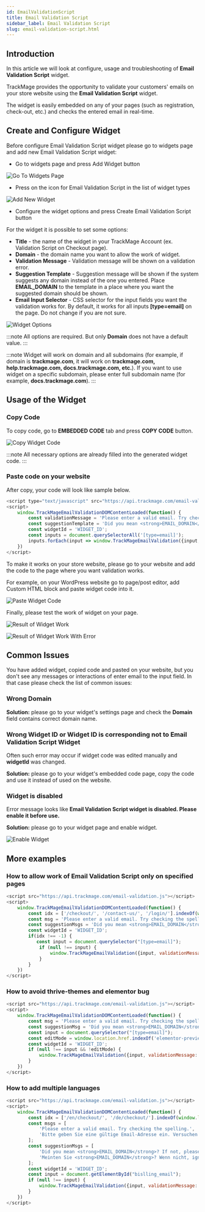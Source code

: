 ```yaml
---
id: EmailValidationScript
title: Email Validation Script
sidebar_label: Email Validation Script
slug: email-validation-script.html
---
```


## Introduction

<p>In this article we will look at configure, usage and troubleshooting of <strong>Email Validation Script</strong> widget.</p>
<p>TrackMage provides the opportunity to validate your customers' emails on your store website using the <strong>Email Validation Script</strong> widget.</p>
<p>The widget is easily embedded on any of your pages (such as registration, check-out, etc.) and checks the entered email in real-time.</p>

## Create and Configure Widget

<p>Before configure Email Validation Script widget please go to widgets page and add new Email Validation Script widget:</p>

- Go to widgets page and press Add Widget button

![Go To Widgets Page](../../src/img/EmailValidationScript/add-new-widget.png)

- Press on the icon for Email Validation Script in the list of widget types

![Add New Widget](../../src/img/EmailValidationScript/select-email-validation-widget.png)

- Configure the widget options and press Create Email Validation Script button

For the widget it is possible to set some options:
- **Title** - the name of the widget in your TrackMage Account (ex. Validation Script on Checkout page).
- **Domain** - the domain name you want to allow the work of widget.
- **Validation Message** - Validation message will be shown on a validation error.
- **Suggestion Template** - Suggestion message will be shown if the system suggests any domain instead of the one you entered. Place **EMAIL_DOMAIN** to the template in a place where you want the suggested domain should be shown.
- **Email Input Selector** - CSS selector for the input fields you want the validation works for. By default, it works for all inputs **[type=email]** on the page. Do not change if you are not sure.

![Widget Options](../../src/img/EmailValidationScript/configure-widget.png)

:::note
All options are required. But only **Domain** does not have a default value.
:::

:::note
Widget will work on domain and all subdomains (for example, if domain is **trackmage.com**, it will work on **trackmage.com, help.trackmage.com, docs.trackmage.com, etc.**).
If you want to use widget on a specific subdomain, please enter full subdomain name (for example, **docs.trackmage.com**).
:::

## Usage of the Widget

### Copy Code

To copy code, go to **EMBEDDED CODE** tab and press **COPY CODE** button.

![Copy Widget Code](../../src/img/EmailValidationScript/copy-code.png)

:::note
All necessary options are already filled into the generated widget code.
:::

### Paste code on your website

After copy, your code will look like sample below.

```javascript
<script type="text/javascript" src="https://api.trackmage.com/email-validation.js"></script>
<script>
    window.TrackMageEmailValidationDOMContentLoaded(function() {
        const validationMessage = 'Please enter a valid email. Try checking the spelling.';
        const suggestionTemplate = 'Did you mean <strong>EMAIL_DOMAIN</strong>? If not, please ignore this message.';
        const widgetId = 'WIDGET_ID';
        const inputs = document.querySelectorAll('[type=email]');
        inputs.forEach(input => window.TrackMageEmailValidation({input, validationMessage, suggestionTemplate, widgetId}));
    })
</script>
```

To make it works on your store website, please go to your website and add the code to the page where you want validation works.

For example, on your WordPress website go to page/post editor, add Custom HTML block and paste widget code into it.

![Paste Widget Code](../../src/img/EmailValidationScript/paste-to-wp.png)

Finally, please test the work of widget on your page.

![Result of Widget Work](../../src/img/EmailValidationScript/result-success.png)

![Result of Widget Work With Error](../../src/img/EmailValidationScript/result-with-error.png)

## Common Issues

You have added widget, copied code and pasted on your website, but you don't see any messages or interactions of enter email to the input field.
In that case please check the list of common issues:

### Wrong Domain

**Solution:** please go to your widget's settings page and check the **Domain** field contains correct domain name.

### Wrong Widget ID or Widget ID is corresponding not to Email Validation Script Widget

Often such error may occur if widget code was edited manually and **widgetId** was changed.

**Solution:** please go to your widget's embedded code page, copy the code and use it instead of used on the website.

### Widget is disabled

Error message looks like **Email Validation Script widget is disabled. Please enable it before use.**

**Solution:** please go to your widget page and enable widget.

![Enable Widget](../../src/img/EmailValidationScript/enable-widget.png)

## More examples

### How to allow work of Email Validation Script only on specified pages

```javascript
<script src="https://api.trackmage.com/email-validation.js"></script>
<script>
    window.TrackMageEmailValidationDOMContentLoaded(function() {
        const idx = ['/checkout/', '/contact-us/', '/login/'].indexOf(window.location.pathname);
        const msg = 'Please enter a valid email. Try checking the spelling.';
        const suggestionMsgs = 'Did you mean <strong>EMAIL_DOMAIN</strong>? If not, please ignore this message.';
        const widgetId = 'WIDGET_ID';
        if(idx !== -1) {
           const input = document.querySelector("[type=email]");
            if (null !== input) {
                window.TrackMageEmailValidation({input, validationMessage: msg, suggestionTemplate: suggestionMsg, widgetId});
            }
        }
    })
</script>
```

### How to avoid thrive-themes and elementor bug

```javascript
<script src="https://api.trackmage.com/email-validation.js"></script>
<script>
    window.TrackMageEmailValidationDOMContentLoaded(function() {
        const msg = 'Please enter a valid email. Try checking the spelling.';
        const suggestionMsg = 'Did you mean <strong>EMAIL_DOMAIN</strong>? If not, please ignore this message.';
        const input = document.querySelector("[type=email]");
        const editMode = window.location.href.indexOf('elementor-preview=') !== -1;
        const widgetId = 'WIDGET_ID';
        if (null !== input && !editMode) {
            window.TrackMageEmailValidation({input, validationMessage: msg, suggestionTemplate: suggestionMsg, widgetId});
        }
    })
</script>
```

### How to add multiple languages

```javascript
<script src="https://api.trackmage.com/email-validation.js"></script>
<script>
    window.TrackMageEmailValidationDOMContentLoaded(function() {
        const idx = ['/en/checkout/', '/de/checkout/'].indexOf(window.location.pathname);
        const msgs = [
            'Please enter a valid email. Try checking the spelling.',
            'Bitte geben Sie eine gültige Email-Adresse ein. Versuchen Sie, die Rechtschreibung zu überprüfen.',
        ];
        const suggestionMsgs = [
            'Did you mean <strong>EMAIL_DOMAIN</strong>? If not, please ignore this message.',
            'Meinten Sie <strong>EMAIL_DOMAIN</strong>? Wenn nicht, ignorieren Sie diese Nachricht bitte.',
        ];
        const widgetId = 'WIDGET_ID';
        const input = document.getElementById("bislling_email");
        if (null !== input) {
            window.TrackMageEmailValidation({input, validationMessage: msgs[idx], suggestionTemplate: suggestionMsgs[idx], widgetId});
        }
    })
</script>
```






